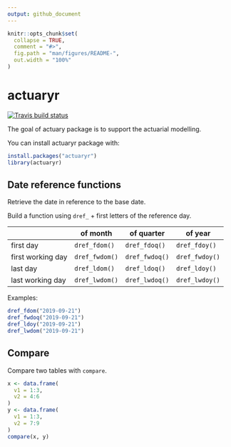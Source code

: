 ```yaml
---
output: github_document
---
```


<!-- README.md is generated from README.Rmd. Please edit that file -->

```r
knitr::opts_chunk$set(
  collapse = TRUE,
  comment = "#>",
  fig.path = "man/figures/README-",
  out.width = "100%"
)
```
# actuaryr

<!-- badges: start -->
[![Travis build status](https://travis-ci.org/zchmielewska/actuaryr.svg?branch=master)](https://travis-ci.org/zchmielewska/actuaryr)
<!-- badges: end -->

The goal of actuary package is to support the actuarial modelling.

You can install actuaryr package with:
```r
install.packages("actuaryr")
library(actuaryr)
```

## Date reference functions

Retrieve the date in reference to the base date.

Build a function using `dref_` + first letters of the reference day.


|                   | of month       | of quarter     | of year        |
|-------------------|----------------|----------------|----------------|
| first day         | `dref_fdom()`  | `dref_fdoq()`  | `dref_fdoy()`  |
| first working day | `dref_fwdom()` | `dref_fwdoq()` | `dref_fwdoy()` |
| last day          | `dref_ldom()`  | `dref_ldoq()`  | `dref_ldoy()`  |
| last working day  | `dref_lwdom()` | `dref_lwdoq()` | `dref_lwdoy()` |

Examples:

```r
dref_fdom("2019-09-21")
dref_fwdoq("2019-09-21")
dref_ldoy("2019-09-21")
dref_lwdom("2019-09-21")
```

## Compare

Compare two tables with `compare`.

```r
x <- data.frame(
  v1 = 1:3,
  v2 = 4:6
)
y <- data.frame(
  v1 = 1:3,
  v2 = 7:9
)
compare(x, y)
```

